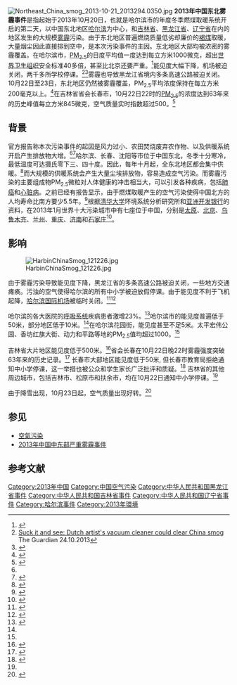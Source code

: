 [[File:Northeast_China_smog_2013-10-21_2013294.0350.jpg|right]]
'''2013年中国东北雾霾事件'''是指起始于2013年10月20日，也就是哈尔滨市的年度冬季燃煤取暖系统开启的第二天，以中国东北地区[[哈尔滨|哈尔滨]]为中心，和[[吉林省|吉林省]]、[[黑龙江省|黑龙江省]]、[[辽宁省|辽宁省]]在内的地区发生的大规模[[雾霾|雾霾]]污染。由于东北地区普遍燃烧质量低劣却廉价的[[褐煤|褐煤]]取暖，大量烟尘因此直接排到空中，是本次污染事件的主因。东北地区大部均被浓密的雾霾覆盖。在哈尔滨市，[[颗粒物|PM<sub>2.5</sub>]]的日度平均值一度达到每立方米1000微克，超出[[世界卫生组织|世界卫生组织]]安全标准40多倍，甚至比北京还要严重。<ref>{{cite web |url=http://www.euronews.com/2013/10/21/china-record-smog-levels-shut-down-city-of-harbin/ |title=China: record smog levels shut down city of Harbin | euronews, world news |publisher=[[Euronews|Euronews]] |accessdate=2013-10-25 |archive-date=2020-10-30 |archive-url=https://web.archive.org/web/20201030062135/https://www.euronews.com/2013/10/21/china-record-smog-levels-shut-down-city-of-harbin |dead-url=no }}</ref>能见度大幅下降，机场被迫关闭，两千多所学校停课。<ref>[http://www.theguardian.com/world/2013/oct/24/dutch-artist-roosegaarde-vacuum-cleaner-china-smog  Suck it and see: Dutch artist's vacuum cleaner could clear China smog] {{Wayback|url=http://www.theguardian.com/world/2013/oct/24/dutch-artist-roosegaarde-vacuum-cleaner-china-smog |date=20201112014731 }} The Guardian 24.10.2013</ref><ref name=qq>{{cite web |url=http://news.qq.com/a/20131021/006914.htm |title=哈尔滨重度雾霾第二日：全市停课 交通瘫痪_新闻_腾讯网 [Second Day of severe Haze in Harbin] |publisher=News.qq.com |date=21 October 2013 |accessdate=23 October 2013 |archiveurl=https://www.webcitation.org/6KajCdx3B?url=http://news.qq.com/a/20131021/006914.htm |archivedate=2013-10-23 |deadurl=yes }}</ref>雾霾也导致黑龙江省境内多条高速公路被迫关闭。10月22日至23日，东北地区仍然被雾霾覆盖，PM<sub>2.5</sub>平均浓度保持在每立方米200毫克以上。<ref>{{cite web |url=http://english.peopledaily.com.cn/90882/8433264.html |title=Northeast remains shrouded in smog for third straight day – People's Daily Online |work=People's Daily |date=25 August 2011 |accessdate=23 October 2013 |archiveurl=https://www.webcitation.org/6KZoMVk7n?url=http://english.peopledaily.com.cn/90882/8433264.html |archivedate=2013-10-23 |deadurl=yes }}</ref>在吉林省省会长春市，10月22日22时的[[颗粒物|PM<sub>2.5</sub>]]的浓度达到63年来的历史峰值每立方米845微克，空气质量实时指数超过500。<ref>{{cite web |url=http://www.chinanews.com/gn/2013/10-23/5416856.shtml |title=长春雾霾天气强度破63年历史纪录 |work=中国新闻网 |date=23 October 2013 |accessdate=23 October 2013 |6= |archive-date=2020-09-07 |archive-url=https://web.archive.org/web/20200907034125/http://www.chinanews.com/gn/2013/10-23/5416856.shtml |dead-url=no }}</ref>

==背景==
官方报告称本次污染事件的起因是风力过小、农田焚烧废弃农作物、以及供暖系统开启产生排放物大增。<ref name=qq /><ref>{{citenews|url=http://www.bbc.co.uk/news/world-asia-china-24579101|title=Northern China smog closes schools and airport in Harbin|publisher=[[BBC|BBC]]|date=21 October 2013|accessdate=2013-10-26|archive-date=2020-11-12|archive-url=https://web.archive.org/web/20201112011930/https://www.bbc.co.uk/news/world-asia-china-24579101|dead-url=no}}</ref>哈尔滨、长春、沈阳等市位于中国东北，冬季十分寒冷，最低温度可达摄氏零下三、四十度。因此，每年十月起，全东北地区都会集中供暖。<ref>{{citenews|url=http://www.telegraph.co.uk/travel/destinations/asia/china/8884997/Harbin-China-Kingdom-of-ice.html|title=Harbin, China: Kingdom of Ice|work=[[The_Daily_Telegraph|The Daily Telegraph]]|date=13 November 2011|accessdate=24 October 2013|archive-date=2018-10-02|archive-url=https://web.archive.org/web/20181002125711/https://www.telegraph.co.uk/travel/destinations/asia/china/8884997/Harbin-China-Kingdom-of-ice.html|dead-url=no}}</ref>而大规模的供暖系统会产生大量尘埃排放物，容易造成空气污染。而雾霾污染的主要组成物PM<sub>2.5</sub>微粒对人体健康的冲击相当大，可以引发各种疾病，包括[[肺癌|肺癌]]和[[心脏病|心脏病]]。之前已经有报告显示，由于燃煤取暖产生的空气污染使得中国北方的人均寿命比南方要少5.5年。<ref>{{cite web|work=National Geographic|url=http://news.nationalgeographic.com/news/energy/2013/10/131022-harbin-ice-city-smog-crisis-china-coal/|title=Harbin Smog Crisis Highlights China's Coal Problem|date=22 October 2013|accessdate=23 October 2013|archive-date=2018-07-08|archive-url=https://web.archive.org/web/20180708133447/https://news.nationalgeographic.com/news/energy/2013/10/131022-harbin-ice-city-smog-crisis-china-coal/|dead-url=no}}</ref>根据[[清华大学|清华大学]]环境系统分析研究所和[[亚洲开发银行|亚洲开发银行]]的资料，在2013年1月世界十大污染城市中有七座位于中国，分别是[[太原|太原]]、[[北京|北京]]、[[乌鲁木齐|乌鲁木齐]]、[[兰州|兰州]]、[[重庆|重庆]]、[[济南|济南]]和[[石家庄|石家庄]]<ref>{{cite news|title=WEATHER & EXTREME EVENTS 7 of 10 Most Air-Polluted Cities Are in China|url=http://news.discovery.com/earth/weather-extreme-events/7-of-10-most-air-polluted-cities-china-130116.htm|accessdate=1 September 2014|work=JAN 16, 2013|agency=http://news.discovery.com|publisher=Imaginechina/Corbis|archive-date=2014-09-08|archive-url=https://web.archive.org/web/20140908214144/http://news.discovery.com/earth/weather-extreme-events/7-of-10-most-air-polluted-cities-china-130116.htm|dead-url=no}}</ref>。

== 影响 ==
[[File:HarbinChinaSmog_121226.jpg|thumb]]

由于雾霾污染导致能见度下降，黑龙江省的多条高速公路被迫关闭，一些地方交通瘫痪。污浊的空气使得哈尔滨的所有中小学被迫放假停课。由于能见度不利于飞机起降，[[哈尔滨国际机场|哈尔滨国际机场]]被临时关闭。<ref name="10m">{{cite news |url=http://usa.chinadaily.com.cn/epaper/2013-10/22/content_17050715.htm |title=Smog wraps northeast, schools forced to close |author=Zhou Huiying and Cao Yin |work=中国日报 |date=22 October 2013年8月22日 |access-date=2013年10月26日 |archive-url=https://web.archive.org/web/20131026130442/http://usa.chinadaily.com.cn/epaper/2013-10/22/content_17050715.htm |archive-date=2013年10月26日 |dead-url=yes }}</ref><ref name=scmp-reopen>{{cite news |url=http://www.scmp.com/news/china/article/1337901/flights-resume-and-schools-reopen-smog-eases-harbin |title=Flights resume and schools reopen as smog eases in Harbin |agency=AFP |work=南湖日报 |date=2013-10-23 |accessdate=2013-10-25 |archivedate=2013-10-25 |archiveurl=https://archive.is/20131025220132/http://www.scmp.com/news/china/article/1337901/flights-resume-and-schools-reopen-smog-eases-harbin |deadurl=yes }}</ref>

哈尔滨的各大医院的[[呼吸系统|呼吸系统]]疾病患者激增23%。<ref>{{cite news|url=http://hlj.xinhuanet.com/news/2013-10/21/c_132815675.htm|title=雾霾天致呼吸道疾病患者骤增 专家：多吃梨__新华网黑龙江频道 [Respiratory Diseases Caused by Fog and Hazy Days Surge]|agency=Xinhua News Agency|date=21 October 2013|deadurl=yes|archiveurl=https://web.archive.org/web/20131029192526/http://hlj.xinhuanet.com/news/2013-10/21/c_132815675.htm|archivedate=2013年10月29日|accessdate=2013年10月26日}}</ref>哈尔滨市的能见度普遍低于50米，部分地区低于10米。<ref name="10m" />在哈尔滨花园街，能见度甚至不足5米。太平宏伟公园、香坊红旗大街、动力和平路等地的PM<sub>2.5</sub>值均超过1000。<ref name=qq/>

吉林省大片地区能见度低于500米。<ref>{{cite news |url=http://news.xinhuanet.com/english/china/2013-10/21/c_132816417.htm |title=Smog closes schools, highways in NE China |agency=Xinhua News Agency |date=21 October 2013 |accessdate=23 October 2013 |archiveurl=https://www.webcitation.org/6KZmMLUFz?url=http://news.xinhuanet.com/english/china/2013-10/21/c_132816417.htm |archivedate=2013-10-23 |deadurl=yes }}</ref>省会长春在10月22日晚22时雾霾强度突破63年来的历史记录。<ref name=ccrecord>{{cite news|title=长春雾霾天气强度破63年历史纪录|url=http://www.chinanews.com/gn/2013/10-23/5416856.shtml|accessdate=21 July 2014|agency=中国新闻网|language=zh|archive-date=2020-09-07|archive-url=https://web.archive.org/web/20200907034125/http://www.chinanews.com/gn/2013/10-23/5416856.shtml|dead-url=no}}</ref> 长春市大部地区能见度低于50米, 但长春市教育局拒绝通知中小学停课，这一举措也被公众和学生家长广泛批评和质疑。<ref name=cccri>{{cite web|title=长春教育局回应"雾霾天气未及时通知停课"质疑|url=http://www.chinanews.com/edu/2013/10-23/5416847.shtml|accessdate=2017-01-13|archive-date=2020-09-07|archive-url=https://web.archive.org/web/20200907034131/http://www.chinanews.com/edu/2013/10-23/5416847.shtml|dead-url=no}}</ref> 吉林省的其他周边城市，包括吉林市、松原市和扶余市，均在10月22日通知中小学停课。<ref name=cccri/>

由于降雪出现，10月23日起，空气质量出现好转。<ref>{{cite web | url=http://www.chinanews.com/gn/2013/10-25/5423397.shtml | title=降雪致黑龙江率先进入冬季 哈尔滨雾霾得缓解 | publisher=中国新闻网 | accessdate=2013-10-25 | archive-date=2018-10-05 | archive-url=https://web.archive.org/web/20181005224940/http://www.chinanews.com/gn/2013/10-25/5423397.shtml | dead-url=no }}</ref>

== 参见 ==
* [[空氣污染|空氣污染]]
* [[2013年中国中东部严重雾霾事件|2013年中国中东部严重雾霾事件]]
==参考文献==
{{Reflist|2}}

{{亞洲污染}}
[[Category:2013年中国|Category:2013年中国]]
[[Category:中国空气污染|Category:中国空气污染]]
[[Category:中华人民共和国黑龙江省事件|Category:中华人民共和国黑龙江省事件]]
[[Category:中华人民共和国吉林省事件|Category:中华人民共和国吉林省事件]]
[[Category:中华人民共和国辽宁省事件|Category:中华人民共和国辽宁省事件]]
[[Category:哈尔滨事件|Category:哈尔滨事件]]
[[Category:2013年環境|Category:2013年環境]]